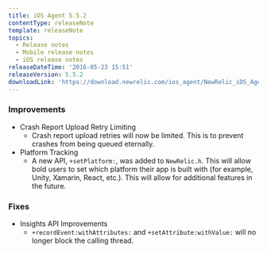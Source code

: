 ```yaml
---
title: iOS Agent 5.5.2
contentType: releaseNote
template: releaseNote
topics:
  - Release notes
  - Mobile release notes
  - iOS release notes
releaseDateTime: '2016-05-23 15:51'
releaseVersion: 5.5.2
downloadLink: 'https://download.newrelic.com/ios_agent/NewRelic_iOS_Agent_5.5.2.zip'
---
```


### Improvements

* Crash Report Upload Retry Limiting
  * Crash report upload retries will now be limited. This is to prevent crashes from being queued eternally.
* Platform Tracking
  * A new API, `+setPlatform:`, was added to `NewRelic.h`. This will allow bold users to set which platform their app is built with (for example, Unity, Xamarin, React, etc.). This will allow for additional features in the future.

### Fixes

* Insights API Improvements
  * `+recordEvent:withAttributes:` and `+setAttribute:withValue:` will no longer block the calling thread.
